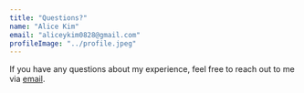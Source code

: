 ```yaml
---
title: "Questions?"
name: "Alice Kim"
email: "aliceykim0828@gmail.com"
profileImage: "../profile.jpeg"
---
```


If you have any questions about my experience, feel free to reach out to me via <a href="mailto:aliceykim0828@gmail.com?subject=Hi there!" rel="nofollow noopener noreferrer"><Underlining color={Theme.colors.tertiary} hoverColor={Theme.colors.secondary}>email</Underlining></a>.
